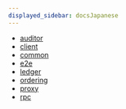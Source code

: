 ```yaml
---
displayed_sidebar: docsJapanese
---
```


* [auditor](./auditor)
* [client](./client)
* [common](./common)
* [e2e](./e2e)
* [ledger](./ledger)
* [ordering](./ordering)
* [proxy](./proxy)
* [rpc](./rpc)
